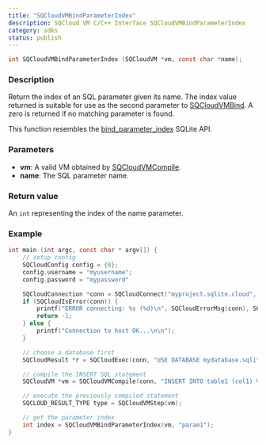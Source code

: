 ```yaml
---
title: "SQCloudVMBindParameterIndex"
description: SQCloud VM C/C++ Interface SQCloudVMBindParameterIndex
category: sdks
status: publish
---
```


```c
int SQCloudVMBindParameterIndex (SQCloudVM *vm, const char *name);
```

### Description
Return the index of an SQL parameter given its name. The index value returned is suitable for use as the second parameter to [SQCloudVMBind](/docs/sqlite-cloud/sdks/c/sqcloudvmbind). A zero is returned if no matching parameter is found.

This function resembles the [bind_parameter_index](https://www.sqlite.org/c3ref/bind_parameter_index.html) SQLite API. 

### Parameters
* **vm**: A valid VM obtained by [SQCloudVMCompile](/docs/sqlite-cloud/sdks/c/sqcloudvmcompile).
* **name**: The SQL parameter name.

### Return value
An `int` representing the index of the name parameter.

### Example
```c
int main (int argc, const char * argv[]) {
    // setup config
    SQCloudConfig config = {0};
    config.username = "myusername";
    config.password = "mypassword"

    SQCloudConnection *conn = SQCloudConnect("myproject.sqlite.cloud", SQCLOUD_DEFAULT_PORT, &config);
    if (SQCloudIsError(conn)) {
        printf("ERROR connecting: %s (%d)\n", SQCloudErrorMsg(conn), SQCloudErrorCode(conn));
        return -1;
    } else {
        printf("Connection to host OK...\n\n");
    }

    // choose a database first
    SQCloudResult *r = SQCloudExec(conn, "USE DATABASE mydatabase.sqlite;");

    // compile the INSERT SQL statement
    SQCloudVM *vm = SQCloudVMCompile(conn, "INSERT INTO table1 (col1) VALUES ('?param1');", -1, NULL);

    // execute the previously compiled statement
    SQCLOUD_RESULT_TYPE type = SQCloudVMStep(vm);

    // get the parameter index
    int index = SQCloudVMBindParameterIndex(vm, "param1");
}
```